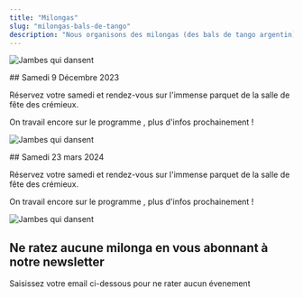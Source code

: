 ```yaml
---
title: "Milongas"
slug: "milongas-bals-de-tango"
description: "Nous organisons des milongas (des bals de tango argentin) dans les alentours de Crémieu. Avec de la bonne musique, une ambiance décontractée et de quoi grignoter pour danser !"
---
```



<Container>

<TextWithImage order="imageText">

<Image
  slot="content1"
  src="/img/photos/parada2.jpg"
  width={800}
  height={500}
  format="webp"
  alt="Jambes qui dansent"
/>

<section slot='content2'>
## Samedi 9 Décembre 2023

Réservez votre samedi et rendez-vous sur l'immense parquet de la salle de fête des crémieux.

On travail encore sur le programme , plus d'infos prochainement !

</section>
</TextWithImage>

<TextWithImage order="imageText">

<Image
  slot="content2"
  src="/img/photos/yep.jpg"
  width={800}
  height={500}
  format="webp"
  alt="Jambes qui dansent"
/>

<section slot='content1'>
## Samedi 23 mars 2024

Réservez votre samedi et rendez-vous sur l'immense parquet de la salle de fête des crémieux.

On travail encore sur le programme , plus d'infos prochainement !

</section>
</TextWithImage>

<TextWithImage order="imageText">

<Image
  slot="content2"
  src="/img/photos/newsletter.jpg"
  width={800}
  height={500}
  format="webp"
  alt="Jambes qui dansent"
/>

<section slot='content1'>
<h2>Ne ratez aucune milonga en vous abonnant à notre newsletter</h2>

<p>Saisissez votre email ci-dessous pour ne rater aucun évenement</p>
<div class="ml-embedded form-container text-dark" data-form="eVDGbP" />

</section>
</TextWithImage>

</Container>
